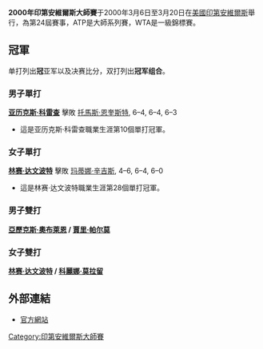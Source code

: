 {{noteTA
|G1=Tennis
|1=zh-hans:半决赛; zh-hk:準決賽; zh-tw:四強;
|2=zh-hans:四分之一决赛; zh-hk:半準決賽; zh-tw:八強;
}}

{{TennisEventInfo|2000|印第安维尔斯大师赛|
| date=3月6日 - 3月12日 (女子)<br /> 3月13日 - 3月20日 (男子)
| edition=24屆
| champms= {{flagicon|ESP}} [[亚历克斯·科雷查|亚历克斯·科雷查]]
| champws= {{flagicon|USA}} [[林赛·达文波特|林赛·达文波特]]
| champmd= {{flagicon|USA}} [[亞歷克斯·奧布萊恩|亞歷克斯·奧布萊恩]] / {{flagicon|USA}} [[賈里·帕尔莫|賈里·帕尔莫]]
| champwd= {{flagicon|USA}} [[林赛·达文波特|林赛·达文波特]] / {{flagicon|USA}} [[科麗娜·莫拉留|科麗娜·莫拉留]]
}}

'''2000年印第安維爾斯大師賽'''于2000年3月6日至3月20日在[[美國|美國]][[印第安維爾斯|印第安維爾斯]]舉行，為第24屆賽事，ATP是大師系列賽，WTA是一級錦標賽。

==冠軍==
单打列出'''冠'''亚军以及决赛比分，双打列出'''冠军组合'''。
===男子單打===
{{main|2000年印第安維爾斯大師賽男子單打比賽}}
{{flagicon|ESP}} '''[[亚历克斯·科雷查|亚历克斯·科雷查]]''' 擊敗 {{flagicon|SWE}} [[托馬斯·恩奎斯特|托馬斯·恩奎斯特]], 6–4, 6–4, 6–3
*這是亚历克斯·科雷查職業生涯第10個單打冠軍。
===女子單打===
{{main|2000年印第安維爾斯大師賽女子單打比賽}}
{{flagicon|USA}} '''[[林赛·达文波特|林赛·达文波特]]''' 擊敗 {{flagicon|SUI}} [[玛蒂娜·辛吉斯|玛蒂娜·辛吉斯]], 4–6, 6–4, 6–0 
*這是林赛·达文波特職業生涯第28個單打冠軍。

===男子雙打===
{{main|2000年印第安維爾斯大師賽男子雙打比賽}}
'''{{flagicon|USA}} [[亞歷克斯·奧布萊恩|亞歷克斯·奧布萊恩]] / {{flagicon|USA}} [[賈里·帕尔莫|賈里·帕尔莫]]'''

===女子雙打===
{{main|2000年印第安維爾斯大師賽女子雙打比賽}}
'''{{flagicon|USA}} [[林赛·达文波特|林赛·达文波特]] / {{flagicon|USA}} [[科麗娜·莫拉留|科麗娜·莫拉留]]'''

==外部連結==
*[https://web.archive.org/web/20100529230855/http://www.bnpparibasopen.org/ 官方網站]

{{印第安維爾斯大師賽}}
{{DEFAULTSORT:BNP Paribas Open}}
[[Category:印第安維爾斯大師賽|Category:印第安維爾斯大師賽]]